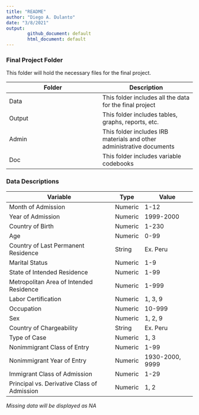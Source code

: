 ```yaml
---
title: "README"
author: "Diego A. Dulanto"
date: "3/8/2021"
output:
        github_document: default
        html_document: default
---
```




### Final Project Folder

This folder will hold the necessary files for the final project.


| Folder   | Description |
| ----------- | ----------- |
| Data     | This folder includes all the data for the final project |
| Output  | This folder includes tables, graphs, reports, etc. |
| Admin  | This folder includes IRB materials and other administrative documents |
| Doc | This folder includes variable codebooks |


### Data Descriptions

| Variable | Type | Value |
| ----------- | ----------- | ----------- |
| Month of Admission | Numeric | 1-12 |
| Year of Admission | Numeric | 1999-2000 |
| Country of Birth | Numeric | 1-230 |
| Age | Numeric | 0-99 |
| Country of Last Permanent Residence | String | Ex. Peru |
| Marital Status | Numeric | 1-9 |
| State of Intended Residence | Numeric | 1-99 |
| Metropolitan Area of Intended Residence | Numeric | 1-999 |
| Labor Certification | Numeric | 1, 3, 9 |
| Occupation | Numeric | 10-999 |
| Sex | Numeric | 1, 2, 9 |
| Country of Chargeability | String | Ex. Peru |
| Type of Case | Numeric | 1, 3 |
| Nonimmigrant Class of Entry | Numeric | 1-99 |
| Nonimmigrant Year of Entry | Numeric | 1930-2000, 9999|
| Immigrant Class of Admission | Numeric | 1-29 |
| Principal vs. Derivative Class of Admission | Numeric | 1, 2 |

_Missing data will be displayed as NA_